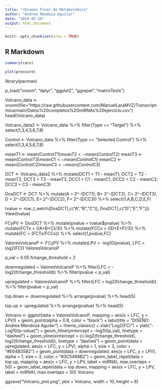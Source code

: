---
title: "<Examen Final de Metabolómica"
author: "Andrea Mendoza Aguilar"
date: "2024-05-20"
output: html_document
---

```{r setup, include=FALSE}
knitr::opts_chunk$set(echo = TRUE)
```

## R Markdown

```{r cars}
summary(cars)
```

```{r pressure, echo=FALSE}
plot(pressure)
```

library(pacman)

p_load("vroom", "dplyr", "ggplot2", "ggrepel", "matrixTests")

Volcano_data <- vroom(file="https://raw.githubusercontent.com/ManuelLaraMVZ/Transcript-mica/main/Datos%20completos%20miRNAs%20ejercicio.csv")
head(Volcano_data)

Volcano_data2 <- Volcano_data %>% 
  filter(Type == "Target") %>% 
  select(1,3,4,5,6,7,8)

Control <- Volcano_data %>% 
  filter(Type == "Selected Control") %>% 
  select(1,3,4,5,6,7,8)

meanT1 <- mean(Control$T1)
meanT2 <- mean(Control$T2)
meanT3 <- mean(Control$T3)
meanC1 <- mean(Control$C1)
meanC2 <- mean(Control$C2)
meanC3 <- mean(Control$C3)

DCT <- Volcano_data2 %>% 
  mutate(DCT1 = T1 - meanT1, DCT2 = T2 - meanT2, DCT3 = T3 - meanT3,
         DCC1 = C1 - meanC1, DCC2 = C2 - meanC2, DCC3 = C3 - meanC3)

DosDCT <- DCT %>% 
  mutate(A = 2^-(DCT1), B= 2^-(DCT2), C= 2^-(DCT3), 
         D = 2^-(DCC1), E= 2^-(DCC2), F= 2^-(DCC3)) %>% 
  select(1,A,B,C,D,E,F)

tvalue <- row_t_welch(DosDCT[,c("A","B","C")], DosDCT[,c("D","E","F")])
View(tvalue)

FCyPV <- DosDCT %>% 
  mutate(pvalue = tvalue$pvalue) %>% 
  mutate(FCTx = ((A+B+C)/3)) %>% 
  mutate(FCCx = ((D+E+F)/3)) %>% 
  mutate(FC = (FCTx/FCCx)) %>% 
  select(1,pvalue,FC)

ValoresVolcanoP <- FCyPV %>% 
  mutate(LPV = -log10(pvalue), LFC = log2(FC)) 
ValoresVolcanoP

p_val = 0.05
fchange_threshold = 2

downregulated = ValoresVolcanoP %>% 
  filter(LFC < -log2(fchange_threshold)) %>% 
  filter(pvalue < p_val)

upregulated = ValoresVolcanoP %>% 
  filter(LFC > log2(fchange_threshold)) %>% 
  filter(pvalue < p_val)

top.down <- downregulated %>% 
  arrange(pvalue) %>% 
  head(5)

top.up <- upregulated %>% 
  arrange(pvalue) %>% 
  head(5)

Volcano <- ggplot(data = ValoresVolcanoP,
                  mapping = aes(x = LFC, y = LPV)) +
  geom_point(alpha = 0.8, color = "black") +
  labs(title = "DISEÑO: Andrea Mendoza Aguilar") +
  theme_classic() +
  xlab("Log2(FC)") +
  ylab("-Log10(p-value)") +
  geom_hline(yintercept = -log10(p_val), linetype = "dashed") +
  geom_vline(xintercept = c(-log2(fchange_threshold), log2(fchange_threshold)), linetype = "dashed") +
  geom_point(data = upregulated, aes(x = LFC, y = LPV), alpha = 1, size = 3, color = "#E64B35B2") +
  geom_point(data = downregulated, aes(x = LFC, y = LPV), alpha = 1, size = 3, color = "#3C5488B2") +
  geom_label_repel(data = top.up, mapping = aes(x = LFC, y = LPV, label = miRNA), max.overlaps = 50) +
  geom_label_repel(data = top.down, mapping = aes(x = LFC, y = LPV, label = miRNA), max.overlaps = 50)
Volcano

ggsave("Volcano_plot.png", plot = Volcano, width = 10, height = 8)


